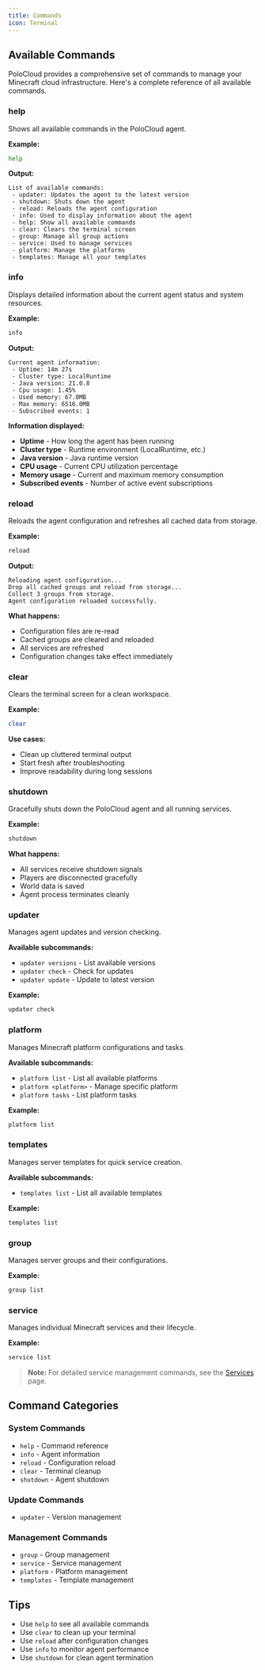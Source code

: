```yaml
---
title: Commands
icon: Terminal
---
```



## Available Commands

PoloCloud provides a comprehensive set of commands to manage your Minecraft cloud infrastructure. Here's a complete reference of all available commands.

### help
Shows all available commands in the PoloCloud agent.

**Example:**
```bash
help
```

**Output:**
```
List of available commands:
 - updater: Updates the agent to the latest version
 - shutdown: Shuts down the agent
 - reload: Reloads the agent configuration
 - info: Used to display information about the agent
 - help: Show all available commands
 - clear: Clears the terminal screen
 - group: Manage all group actions
 - service: Used to manage services
 - platform: Manage the platforms
 - templates: Manage all your templates
```

### info
Displays detailed information about the current agent status and system resources.

**Example:**
```bash
info
```

**Output:**
```
Current agent information:
 - Uptime: 14m 27s 
 - Cluster type: LocalRuntime
 - Java version: 21.0.8
 - Cpu usage: 1.45%
 - Used memory: 67.0MB
 - Max memory: 6516.0MB
 - Subscribed events: 1
```

**Information displayed:**
- **Uptime** - How long the agent has been running
- **Cluster type** - Runtime environment (LocalRuntime, etc.)
- **Java version** - Java runtime version
- **CPU usage** - Current CPU utilization percentage
- **Memory usage** - Current and maximum memory consumption
- **Subscribed events** - Number of active event subscriptions

### reload
Reloads the agent configuration and refreshes all cached data from storage.

**Example:**
```bash
reload
```

**Output:**
```
Reloading agent configuration...
Drop all cached groups and reload from storage...
Collect 3 groups from storage.
Agent configuration reloaded successfully.
```

**What happens:**
- Configuration files are re-read
- Cached groups are cleared and reloaded
- All services are refreshed
- Configuration changes take effect immediately

### clear
Clears the terminal screen for a clean workspace.

**Example:**
```bash
clear
```

**Use cases:**
- Clean up cluttered terminal output
- Start fresh after troubleshooting
- Improve readability during long sessions

### shutdown
Gracefully shuts down the PoloCloud agent and all running services.

**Example:**
```bash
shutdown
```

**What happens:**
- All services receive shutdown signals
- Players are disconnected gracefully
- World data is saved
- Agent process terminates cleanly

### updater
Manages agent updates and version checking.

**Available subcommands:**
- `updater versions` - List available versions
- `updater check` - Check for updates
- `updater update` - Update to latest version

**Example:**
```bash
updater check
```

### platform
Manages Minecraft platform configurations and tasks.

**Available subcommands:**
- `platform list` - List all available platforms
- `platform <platform>` - Manage specific platform
- `platform tasks` - List platform tasks

**Example:**
```bash
platform list
```

### templates
Manages server templates for quick service creation.

**Available subcommands:**
- `templates list` - List all available templates

**Example:**
```bash
templates list
```

### group
Manages server groups and their configurations.

**Example:**
```bash
group list
```

### service
Manages individual Minecraft services and their lifecycle.

**Example:**
```bash
service list
```

> **Note:** For detailed service management commands, see the [Services](/docs/cloud/services) page.

## Command Categories

### System Commands
- `help` - Command reference
- `info` - Agent information
- `reload` - Configuration reload
- `clear` - Terminal cleanup
- `shutdown` - Agent shutdown

### Update Commands
- `updater` - Version management

### Management Commands
- `group` - Group management
- `service` - Service management
- `platform` - Platform management
- `templates` - Template management

## Tips

- Use `help` to see all available commands
- Use `clear` to clean up your terminal
- Use `reload` after configuration changes
- Use `info` to monitor agent performance
- Use `shutdown` for clean agent termination
